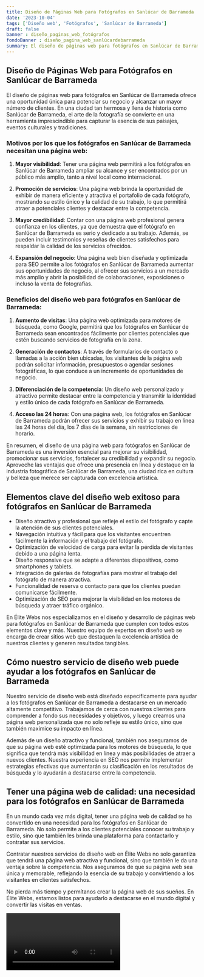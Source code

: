 ```yaml
---
title: Diseño de Páginas Web para Fotógrafos en Sanlúcar de Barrameda
date: '2023-10-04'
tags: ['Diseño web', 'Fotógrafos', 'Sanlúcar de Barrameda']
draft: false
banner : diseño_paginas_web_fotógrafos
fondoBanner : diseño_pagina_web_sanlúcardebarrameda
summary: El diseño de páginas web para fotógrafos en Sanlúcar de Barrameda ofrece una oportunidad única para potenciar su negocio y alcanzar un mayor número de clientes. En una ciudad tan hermosa y llena de historia como Sanlúcar de Barrameda, el arte de la fotografía se convierte en una herramienta imprescindible para capturar la esencia de sus paisajes, eventos culturales y tradiciones.
---
```


## Diseño de Páginas Web para Fotógrafos en Sanlúcar de Barrameda

El diseño de páginas web para fotógrafos en Sanlúcar de Barrameda ofrece una oportunidad única para potenciar su negocio y alcanzar un mayor número de clientes. En una ciudad tan hermosa y llena de historia como Sanlúcar de Barrameda, el arte de la fotografía se convierte en una herramienta imprescindible para capturar la esencia de sus paisajes, eventos culturales y tradiciones.

### Motivos por los que los fotógrafos en Sanlúcar de Barrameda necesitan una página web:

1. **Mayor visibilidad**: Tener una página web permitirá a los fotógrafos en Sanlúcar de Barrameda ampliar su alcance y ser encontrados por un público más amplio, tanto a nivel local como internacional.

2. **Promoción de servicios**: Una página web brinda la oportunidad de exhibir de manera eficiente y atractiva el portafolio de cada fotógrafo, mostrando su estilo único y la calidad de su trabajo, lo que permitirá atraer a potenciales clientes y destacar entre la competencia.

3. **Mayor credibilidad**: Contar con una página web profesional genera confianza en los clientes, ya que demuestra que el fotógrafo en Sanlúcar de Barrameda es serio y dedicado a su trabajo. Además, se pueden incluir testimonios y reseñas de clientes satisfechos para respaldar la calidad de los servicios ofrecidos.

4. **Expansión del negocio**: Una página web bien diseñada y optimizada para SEO permite a los fotógrafos en Sanlúcar de Barrameda aumentar sus oportunidades de negocio, al ofrecer sus servicios a un mercado más amplio y abrir la posibilidad de colaboraciones, exposiciones o incluso la venta de fotografías.

### Beneficios del diseño web para fotógrafos en Sanlúcar de Barrameda:

1. **Aumento de visitas**: Una página web optimizada para motores de búsqueda, como Google, permitirá que los fotógrafos en Sanlúcar de Barrameda sean encontrados fácilmente por clientes potenciales que estén buscando servicios de fotografía en la zona.

2. **Generación de contactos**: A través de formularios de contacto o llamadas a la acción bien ubicadas, los visitantes de la página web podrán solicitar información, presupuestos o agendar sesiones fotográficas, lo que conduce a un incremento de oportunidades de negocio.

3. **Diferenciación de la competencia**: Un diseño web personalizado y atractivo permite destacar entre la competencia y transmitir la identidad y estilo único de cada fotógrafo en Sanlúcar de Barrameda.

4. **Acceso las 24 horas**: Con una página web, los fotógrafos en Sanlúcar de Barrameda podrán ofrecer sus servicios y exhibir su trabajo en línea las 24 horas del día, los 7 días de la semana, sin restricciones de horario.

En resumen, el diseño de una página web para fotógrafos en Sanlúcar de Barrameda es una inversión esencial para mejorar su visibilidad, promocionar sus servicios, fortalecer su credibilidad y expandir su negocio. Aproveche las ventajas que ofrece una presencia en línea y destaque en la industria fotográfica de Sanlúcar de Barrameda, una ciudad rica en cultura y belleza que merece ser capturada con excelencia artística.

<GifSeo />

<Cta />

## Elementos clave del diseño web exitoso para fotógrafos en Sanlúcar de Barrameda

- Diseño atractivo y profesional que refleje el estilo del fotógrafo y capte la atención de sus clientes potenciales.
- Navegación intuitiva y fácil para que los visitantes encuentren fácilmente la información y el trabajo del fotógrafo.
- Optimización de velocidad de carga para evitar la pérdida de visitantes debido a una página lenta.
- Diseño responsive que se adapte a diferentes dispositivos, como smartphones y tablets.
- Integración de galerías de fotografías para mostrar el trabajo del fotógrafo de manera atractiva.
- Funcionalidad de reserva o contacto para que los clientes puedan comunicarse fácilmente.
- Optimización de SEO para mejorar la visibilidad en los motores de búsqueda y atraer tráfico orgánico.

En Élite Webs nos especializamos en el diseño y desarrollo de páginas web para fotógrafos en Sanlúcar de Barrameda que cumplen con todos estos elementos clave y más. Nuestro equipo de expertos en diseño web se encarga de crear sitios web que destaquen la excelencia artística de nuestros clientes y generen resultados tangibles.

## Cómo nuestro servicio de diseño web puede ayudar a los fotógrafos en Sanlúcar de Barrameda

Nuestro servicio de diseño web está diseñado específicamente para ayudar a los fotógrafos en Sanlúcar de Barrameda a destacarse en un mercado altamente competitivo. Trabajamos de cerca con nuestros clientes para comprender a fondo sus necesidades y objetivos, y luego creamos una página web personalizada que no solo refleje su estilo único, sino que también maximice su impacto en línea.

Además de un diseño atractivo y funcional, también nos aseguramos de que su página web esté optimizada para los motores de búsqueda, lo que significa que tendrá más visibilidad en línea y más posibilidades de atraer a nuevos clientes. Nuestra experiencia en SEO nos permite implementar estrategias efectivas que aumentarán su clasificación en los resultados de búsqueda y lo ayudarán a destacarse entre la competencia.

## Tener una página web de calidad: una necesidad para los fotógrafos en Sanlúcar de Barrameda

En un mundo cada vez más digital, tener una página web de calidad se ha convertido en una necesidad para los fotógrafos en Sanlúcar de Barrameda. No solo permite a los clientes potenciales conocer su trabajo y estilo, sino que también les brinda una plataforma para contactarlo y contratar sus servicios.

Contratar nuestros servicios de diseño web en Élite Webs no solo garantiza que tendrá una página web atractiva y funcional, sino que también le da una ventaja sobre la competencia. Nos aseguramos de que su página web sea única y memorable, reflejando la esencia de su trabajo y convirtiendo a los visitantes en clientes satisfechos.

No pierda más tiempo y permítanos crear la página web de sus sueños. En Élite Webs, estamos listos para ayudarlo a destacarse en el mundo digital y convertir las visitas en ventas.

<Video />

<CtaBot job='Fotógrafos' city='Sanlúcar de Barrameda'/>

<Gmaps query='Sanlúcar de Barrameda+españa+maps' />